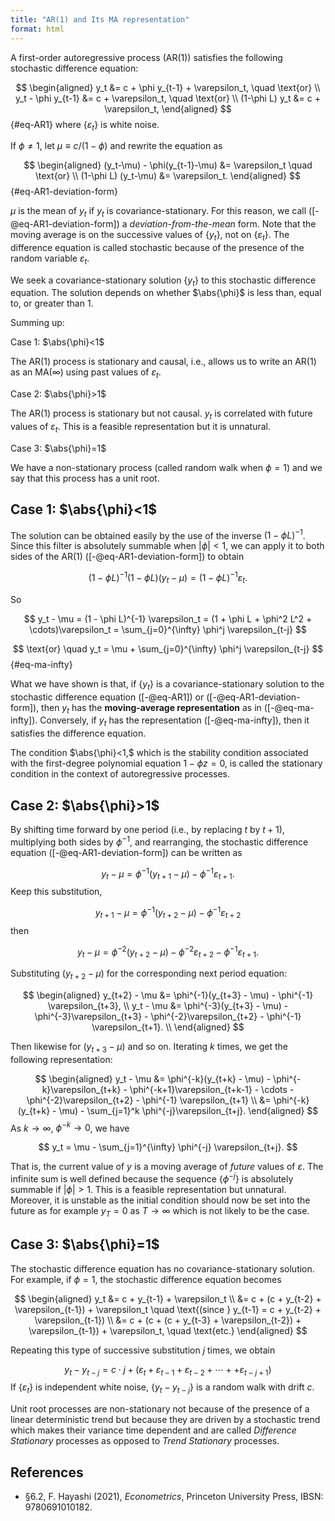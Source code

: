 ```yaml
---
title: "AR(1) and Its MA representation"
format: html
---
```



A first-order autoregressive process (AR(1)) satisfies the following stochastic difference equation:

$$
\begin{aligned}
y_t &= c + \phi y_{t-1} + \varepsilon_t,  \quad \text{or} \\
y_t - \phi y_{t-1} &= c + \varepsilon_t,  \quad \text{or} \\
(1-\phi L) y_t &= c + \varepsilon_t,
\end{aligned}
$$ {#eq-AR1}
where $\{\varepsilon_t\}$ is white noise.

If $\phi\ne 1,$ let $\mu\equiv c/(1-\phi)$ and rewrite the equation as 

$$
\begin{aligned}
(y_t-\mu) - \phi(y_{t-1}-\mu) &= \varepsilon_t \quad \text{or} \\
(1-\phi L) (y_t-\mu) &= \varepsilon_t.
\end{aligned}
$$ {#eq-AR1-deviation-form}


$\mu$ is the mean of $y_t$ if $y_t$ is covariance-stationary. For this reason, we call ([-@eq-AR1-deviation-form]) a *deviation-from-the-mean* form. Note that the moving average is on the successive values of $\{y_t\},$ not on $\{\varepsilon_t\}.$ The difference equation is called stochastic because of the presence of the random variable $\varepsilon_t.$


We seek a covariance-stationary solution $\{y_t\}$ to this stochastic difference equation. The solution depends on whether $\abs{\phi}$ is less than, equal to, or greater than 1.


Summing up:

Case 1: $\abs{\phi}<1$

The AR(1) process is stationary and causal, i.e., allows us to write an AR(1) as an MA($\infty$) using past values of $\varepsilon_t.$
    
Case 2: $\abs{\phi}>1$

The AR(1) process is stationary but not causal. $y_t$ is correlated with future values of $\varepsilon_t.$ This is a feasible representation but it is unnatural.

Case 3: $\abs{\phi}=1$

We have a non-stationary process (called random walk when $\phi = 1$) and we say that this process has a unit root.


## Case 1: $\abs{\phi}<1$

The solution can be obtained easily by the use of the inverse $(1 - \phi L)^{-1}$. Since this filter is absolutely summable when $|\phi| < 1$, we can apply it to both sides of the AR(1) ([-@eq-AR1-deviation-form]) to obtain

$$
(1 - \phi L)^{-1}(1 - \phi L)(y_t - \mu) = (1 - \phi L)^{-1} \varepsilon_t.
$$

So

$$
y_t - \mu = (1 - \phi L)^{-1} \varepsilon_t = (1 + \phi L + \phi^2 L^2 + \cdots)\varepsilon_t = \sum_{j=0}^{\infty} \phi^j \varepsilon_{t-j}
$$


$$
\text{or} \quad y_t = \mu + \sum_{j=0}^{\infty} \phi^j \varepsilon_{t-j}
$$ {#eq-ma-infty}


What we have shown is that, if $\{y_t\}$ is a covariance-stationary solution to the stochastic difference equation ([-@eq-AR1]) or ([-@eq-AR1-deviation-form]), then 
$y_t$ has the **moving-average representation** as in ([-@eq-ma-infty]).
Conversely, if $y_t$ has the representation ([-@eq-ma-infty]), then it satisfies the difference equation.

The condition $\abs{\phi}<1,$ which is the stability condition associated with the first-degree polynomial equation $1-\phi z=0,$ is called the stationary condition in the context of autoregressive processes.


## Case 2: $\abs{\phi}>1$

By shifting time forward by one period (i.e., by replacing $t$ by $t+1$), multiplying both sides by $\phi^{-1}$, and rearranging, the stochastic difference equation ([-@eq-AR1-deviation-form]) can be written as

$$
y_t - \mu = \phi^{-1}(y_{t+1} - \mu) - \phi^{-1} \varepsilon_{t+1}. 
$$
Keep this substitution,

$$
y_{t+1} - \mu = \phi^{-1}(y_{t+2} - \mu) - \phi^{-1} \varepsilon_{t+2}
$$
then 

$$
y_t - \mu = \phi^{-2}(y_{t+2} - \mu) - \phi^{-2}\varepsilon_{t+2} - \phi^{-1} \varepsilon_{t+1}. 
$$

Substituting $(y_{t+2} - \mu)$ for the corresponding next period equation: 

$$
\begin{aligned}
y_{t+2} - \mu &= \phi^{-1}(y_{t+3} - \mu) - \phi^{-1} \varepsilon_{t+3}, \\
y_t - \mu &= \phi^{-3}(y_{t+3} - \mu) - \phi^{-3}\varepsilon_{t+3} - \phi^{-2}\varepsilon_{t+2} - \phi^{-1} \varepsilon_{t+1}.  \\
\end{aligned}
$$

Then likewise for $(y_{t+3} - \mu)$ and so on.
Iterating $k$ times, we get the following representation:

$$
\begin{aligned}
y_t - \mu &= \phi^{-k}(y_{t+k} - \mu) - \phi^{-k}\varepsilon_{t+k}  - \phi^{-k+1}\varepsilon_{t+k-1} - \cdots - \phi^{-2}\varepsilon_{t+2} - \phi^{-1} \varepsilon_{t+1} \\
&= \phi^{-k}(y_{t+k} - \mu) - \sum_{j=1}^k \phi^{-j}\varepsilon_{t+j}. 
\end{aligned}
$$
As $k\to\infty$, $\phi^{-k}\to 0$, we have

$$
y_t = \mu - \sum_{j=1}^{\infty} \phi^{-j} \varepsilon_{t+j}. 
$$

That is, the current value of $y$ is a moving average of *future* values of $\varepsilon$. The infinite sum is well defined because the sequence $\{\phi^{-j}\}$ is absolutely summable if $|\phi| > 1$. This is a feasible representation but unnatural. Moreover, it is unstable as the initial condition should now be set into the future as for example $y_T=0$ as $T\to\infty$ which is not likely to be the case.


## Case 3: $\abs{\phi}=1$

The stochastic difference equation has no covariance-stationary solution. For example, if $\phi = 1$, the stochastic difference equation becomes


$$
\begin{aligned}
y_t &= c + y_{t-1} + \varepsilon_t \\
    &= c + (c + y_{t-2} + \varepsilon_{t-1}) + \varepsilon_t \quad \text{(since } y_{t-1} = c + y_{t-2} + \varepsilon_{t-1}) \\
    &= c + (c + (c + y_{t-3} + \varepsilon_{t-2}) + \varepsilon_{t-1}) + \varepsilon_t, \quad \text{etc.}
\end{aligned}
$$

Repeating this type of successive substitution $j$ times, we obtain

$$
y_t - y_{t-j} = c \cdot j + (\varepsilon_t + \varepsilon_{t-1}+ \varepsilon_{t-2} + \cdots + + \varepsilon_{t-j+1})
$$
If $\{\varepsilon_t\}$ is independent white noise, $\{y_t - y_{t-j}\}$ is a random walk with drift $c.$


Unit root processes are non-stationary not because of the presence of a linear deterministic trend but because they are driven by a stochastic trend which makes their variance time dependent and are called *Difference Stationary* processes as opposed to *Trend Stationary* processes.

## References {.unlisted .unnumbered}

- §6.2, F. Hayashi (2021), *Econometrics*, Princeton University Press, IBSN: 9780691010182.



















